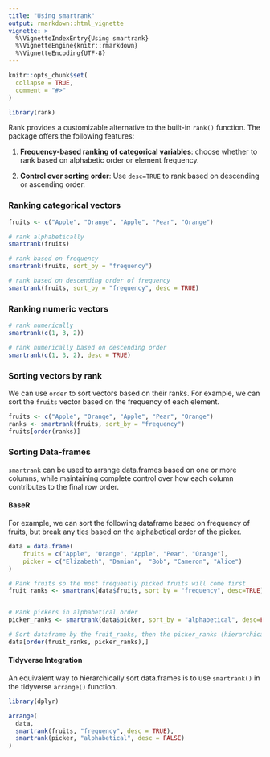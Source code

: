 ```yaml
---
title: "Using smartrank"
output: rmarkdown::html_vignette
vignette: >
  %\VignetteIndexEntry{Using smartrank}
  %\VignetteEngine{knitr::rmarkdown}
  %\VignetteEncoding{UTF-8}
---
```


```r
knitr::opts_chunk$set(
  collapse = TRUE,
  comment = "#>"
)
```

```r
library(rank)
```

Rank provides a customizable alternative to the built-in `rank()` function. The package offers the following features:

  1. **Frequency-based ranking of categorical variables**: choose whether to rank based on alphabetic order or element frequency.
  
  2. **Control over sorting order**: Use `desc=TRUE` to rank based on descending or ascending order.
  

### Ranking categorical vectors

```r
fruits <- c("Apple", "Orange", "Apple", "Pear", "Orange")

# rank alphabetically
smartrank(fruits)

# rank based on frequency
smartrank(fruits, sort_by = "frequency")

# rank based on descending order of frequency
smartrank(fruits, sort_by = "frequency", desc = TRUE)
```


### Ranking numeric vectors 

```r
# rank numerically
smartrank(c(1, 3, 2))

# rank numerically based on descending order
smartrank(c(1, 3, 2), desc = TRUE)
```

### Sorting vectors by rank

We can use `order` to sort vectors based on their ranks. For example, we can sort the `fruits` vector based on the frequency of each element.

```r
fruits <- c("Apple", "Orange", "Apple", "Pear", "Orange")
ranks <- smartrank(fruits, sort_by = "frequency")
fruits[order(ranks)]
```

### Sorting Data-frames

`smartrank` can be used to arrange data.frames based on one or more columns, while maintaining complete control over how each column contributes to the final row order.

#### BaseR

For example, we can sort the following dataframe based on frequency of fruits, but break any ties based on the alphabetical order of the picker.

```r
data = data.frame(
    fruits = c("Apple", "Orange", "Apple", "Pear", "Orange"),
    picker = c("Elizabeth", "Damian",  "Bob", "Cameron", "Alice")
)

# Rank fruits so the most frequently picked fruits will come first
fruit_ranks <- smartrank(data$fruits, sort_by = "frequency", desc=TRUE) 


# Rank pickers in alphabetical order
picker_ranks <- smartrank(data$picker, sort_by = "alphabetical", desc=FALSE) 

# Sort dataframe by the fruit_ranks, then the picker_ranks (hierarchical)
data[order(fruit_ranks, picker_ranks),]
```


#### Tidyverse Integration

An equivalent way to hierarchically sort data.frames is to use `smartrank()` in the tidyverse `arrange()` function.
 
```r
library(dplyr)

arrange(
  data, 
  smartrank(fruits, "frequency", desc = TRUE), 
  smartrank(picker, "alphabetical", desc = FALSE)
)
```

